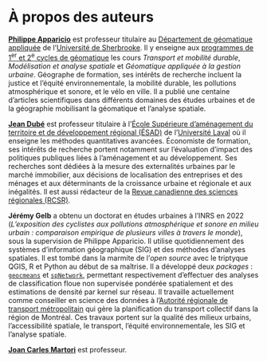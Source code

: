 # À propos des auteurs {#auteurs .unnumbered}

[**Philippe Apparicio**](https://www.usherbrooke.ca/recherche/fr/specialistes/details/philippe.apparicio) est professeur titulaire au [Département de géomatique appliquée](https://www.usherbrooke.ca/geomatique/) de l'[Université de Sherbrooke](https://www.usherbrooke.ca/). Il y enseigne aux [programmes de 1^er^ et 2^e^ cycles de géomatique](https://www.usherbrooke.ca/geomatique/etudes/programmes) les cours *Transport et mobilité durable*, *Modélisation et analyse spatiale* et *Géomatique appliquée à la gestion urbaine*. Géographe de formation, ses intérêts de recherche incluent la justice et l'équité environnementale, la mobilité durable, les pollutions atmosphérique et sonore, et le vélo en ville. Il a publié une centaine d'articles scientifiques dans différents domaines des études urbaines et de la géographie mobilisant la géomatique et l'analyse spatiale.

[**Jean Dubé**](https://www.esad.ulaval.ca/personnel/professeurs/jean-dube) est professeur titulaire à l'[École Supérieure d’aménagement du territoire et de développement régional (ÉSAD)](https://www.esad.ulaval.ca/) de l'[Université Laval](https://www.ulaval.ca/) où il enseigne les méthodes quantitatives avancées. Économiste de formation, ses intérêts de recherche portent notamment sur l’évaluation d’impact des politiques publiques liées à l’aménagement et au développement. Ses recherches sont dédiées à la mesure des externalités urbaines par le marché immobilier, aux décisions de localisation des entreprises et des ménages et aux déterminants de la croissance urbaine et régionale et aux inégalités. Il est aussi rédacteur de la [Revue canadienne des sciences régionales (RCSR)](https://idjs.ca/fr/rcsr).

**Jérémy Gelb** a obtenu un doctorat en études urbaines à l'INRS en 2022 (*L'exposition des cyclistes aux pollutions atmosphérique et sonore en milieu urbain : comparaison empirique de plusieurs villes à travers le monde*), sous la supervision de Philippe Apparicio. Il utilise quotidiennement des systèmes d'information géographique (SIG) et des méthodes d'analyses spatiales. Il est tombé dans la marmite de l'*open source* avec le triptyque QGIS, R et Python au début de sa maîtrise. Il a développé deux *packages* : [`geocmeans`](https://cran.r-project.org/web/packages/geocmeans/index.html) et [`spNetwork`](https://cran.r-project.org/web/packages/spNetwork/index.html), permettant respectivement d'effectuer des analyses de classification floue non supervisée pondérée spatialement et des estimations de densité par kernel sur réseau. Il travaille actuellement comme conseiller en science des données à l'[Autorité régionale de transport métropolitain](https://www.artm.quebec/a-propos-de-l-artm/mission/) qui gère la planification du transport collectif dans la région de Montréal. Ces travaux portent sur la qualité des milieux urbains, l'accessibilité spatiale, le transport, l'équité environnementale, les SIG et l'analyse spatiale.


[**Joan Carles Martori**](https://mon.uvic.cat/dam/) est professeur.